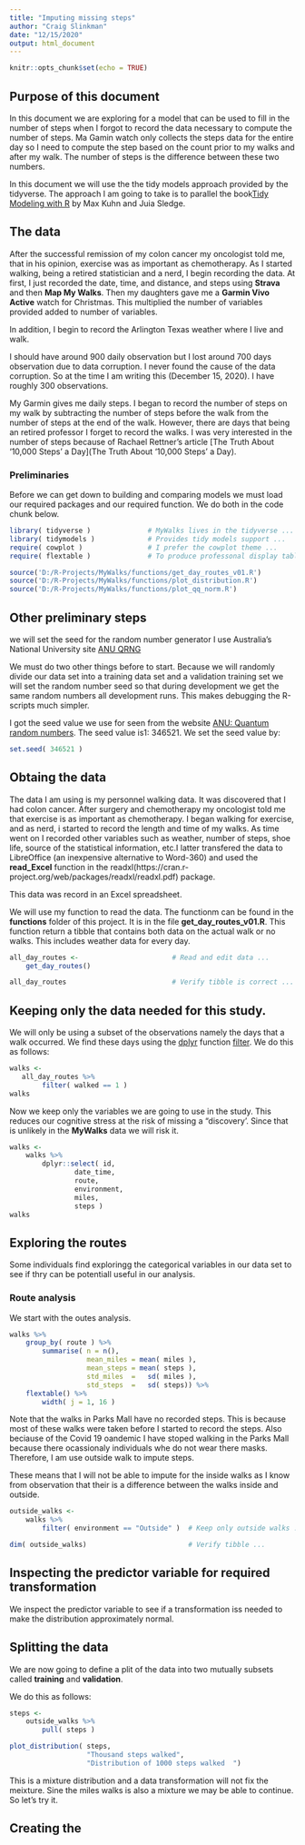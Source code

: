 ```yaml
---
title: "Imputing missing steps"
author: "Craig Slinkman"
date: "12/15/2020"
output: html_document
---
```


```r
knitr::opts_chunk$set(echo = TRUE)
```

## Purpose of this document 

In this document we are exploring for a model that can be used to fill in the number of steps when I forgot to record the data necessary to compute the number of steps.  Ma Gamin watch only collects the steps data for the entire day so I need to compute the step based on the count prior to my walks and after my walk.  The number of steps is the difference between these two numbers.  

In this document we will use the the tidy models approach provided by the tidyverse.  The approach I am going to take is to parallel the book[Tidy Modeling with R](https://www.tmwr.org/index.html) by Max Kuhn and Juia Sledge.


## The data

After the successful remission of my colon cancer my oncologist told me, that in his opinion, exercise was as important as chemotherapy.  As I started walking, being a retired statistician and a nerd, I begin recording the data.  At first, I just recorded the date, time, and distance, and steps using **Strava** and then **Map My Walks**.  Then my daughters gave me a **Garmin Vivo Active** watch for Christmas.  This multiplied the number of variables provided added to number of variables.

In addition, I begin to record the Arlington Texas weather where I live and walk.

I should have around 900 daily observation but I lost around 700 days observation due to data corruption.  I never found the cause of the data corruption.  So at the time I am writing this (December 15, 2020). I have roughly 300 observations.

My Garmin gives me daily steps.  I began to record the number of steps on my walk by subtracting the number of steps before the walk from the number of steps at the end of the walk.   However, there are days that being an retired professor I forget to record the walks.  I was very interested in the number of steps because of Rachael Rettner's article [The Truth About '10,000 Steps' a Day](The Truth About '10,000 Steps' a Day).

### Preliminaries

Before we can get down to building and comparing models we must load our required packages and our required function.  We do both in the code chunk below.

```r
library( tidyverse )              # MyWalks lives in the tidyverse ...
library( tidymodels )             # Provides tidy models support ...
require( cowplot )                # I prefer the cowplot theme ...
require( flextable )              # To produce professonal display tables ...

source('D:/R-Projects/MyWalks/functions/get_day_routes_v01.R')
source('D:/R-Projects/MyWalks/functions/plot_distribution.R')
source('D:/R-Projects/MyWalks/functions/plot_qq_norm.R')
```

## Other preliminary steps

we will set the seed for the random number generator I use Australia's National University site  [ANU QRNG](https://qrng.anu.edu.au/random-permutations/)


We must do two other things before to start.  Because we will randomly divide our data set into a training data set and a validation training set we will set the random number seed so that during development we get the same random numbers all development runs.  This makes debugging the R-scripts much simpler.

I got the seed value we use for seen from the website  [ANU: Quantum random numbers](https://qrng.anu.edu.au/random-permutations/).  The seed value is1: 346521.  We set the seed value by:

```r
set.seed( 346521 ) 
```


## Obtaing the data

The data I am using is my personnel walking data.  It was discovered that I had colon cancer.  After surgery and chemotherapy my oncologist told me that exercise is as important as chemotherapy.  I began walking for exercise, and as nerd, i started to record the length and time of my walks.  As time went on I recorded other variables such as weather, number of steps, shoe life, source of the statistical information, etc.I latter transfered the data to LibreOffice (an inexpensive alternative to Word-360) and used the  **read_Excel** function in the readxl(https://cran.r-project.org/web/packages/readxl/readxl.pdf) package.

This data was record in an Excel spreadsheet.  

We will use my function to read the data.  The functionm can be found in the **functions** folder of this project.  It is in the file **get_day_routes_v01.R**. This function return a tibble that contains both data on the actual walk or no walks.  This includes weather data for every day.

```r
all_day_routes <-                       # Read and edit data ...
    get_day_routes()

all_day_routes                          # Verify tibble is correct ...
```


## Keeping only the data needed for this study.

We will only be using a subset of the observations namely the days that a walk occurred.  We find these days using the [dplyr](https://dplyr.tidyverse.org/) function [filter](https://michaeltoth.me/how-to-filter-in-r-a-detailed-introduction-to-the-dplyr-filter-function.html).  We do this as follows:

```r
walks <- 
   all_day_routes %>% 
        filter( walked == 1 )
walks

```

Now we keep only the variables we are going to use in the study.  This reduces our cognitive stress at the risk of missing a "discovery'.  Since that is unlikely in the **MyWalks** data we will risk it.
 
```r
walks <-  
    walks %>% 
        dplyr::select( id, 
                date_time,
                route,
                environment,
                miles,
                steps )
walks
```
## Exploring the routes

Some individuals find exploringg the categorical variables in our data set to see if thry can be potentiall useful in our analysis.

### Route analysis

We start with the outes analysis.


```r
walks %>% 
    group_by( route ) %>% 
        summarise( n = n(),
                   mean_miles = mean( miles ),
                   mean_steps = mean( steps ),
                   std_miles  =   sd( miles ),
                   std_steps  =   sd( steps)) %>% 
    flextable() %>% 
        width( j = 1, 16 )

```  

Note that the  walks in Parks Mall have no recorded steps.  This is because most of these walks were taken before I started to record the steps.  Also beciause of the Covid 19 oandemic I have stoped walking in the Parks Mall because there ocassionaly individuals whe do not wear there masks.  Therefore, I am use outside walk to impute steps. 

These means that I will not be able to impute for the inside walks as I know from observation that their is a difference between the walks inside and outside.

```r
outside_walks <- 
    walks %>% 
        filter( environment == "Outside" )  # Keep only outside walks ...

dim( outside_walks)                         # Verify tibble ...
```



## Inspecting the predictor variable for required transformation

We inspect the predictor variable to see if a transformation iss needed to make the distribution approximately normal.





                
## Splitting the data

We are now going to define a plit of the data into two mutually subsets called **training** and **validation**.

We do this as follows:

```r
steps <-                    
    outside_walks %>% 
        pull( steps )

plot_distribution( steps,
                   "Thousand steps walked",
                   "Distribution of 1000 steps walked  ")

```

This is a mixture distribution and a data transformation will not fix the meixture.  Sine the miles walks is also a mixture we may be able to continue.  So let's try it.

## Creating the 



